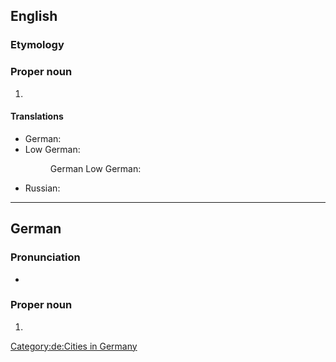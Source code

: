==English==
{{wikipedia}}

===Etymology===
{{bor|en|de|Bielefeld}}

===Proper noun===
{{en-proper noun}}

# {{place|en|city|s/North Rhine-Westphalia|c/Germany}}

====Translations====
{{trans-top|a city in Germany}}
* German: {{t+|de|Bielefeld|n}}
* Low German:
*: German Low German: {{t+|nds-de|Builefeld|n}}
{{trans-mid}}
* Russian: {{t+|ru|Би́лефельд|m|tr=Bílefɛlʹd}}
{{trans-bottom}}

{{topics|en|Cities in Germany}}

----

==German==
{{wikipedia|lang=de}}

===Pronunciation===
* {{audio|de|De-Bielefeld.ogg|audio}}

===Proper noun===
{{de-proper noun|n}}

# {{place|de|city|s/North Rhine-Westphalia|c/Germany}}

[[Category:de:Cities in Germany]]